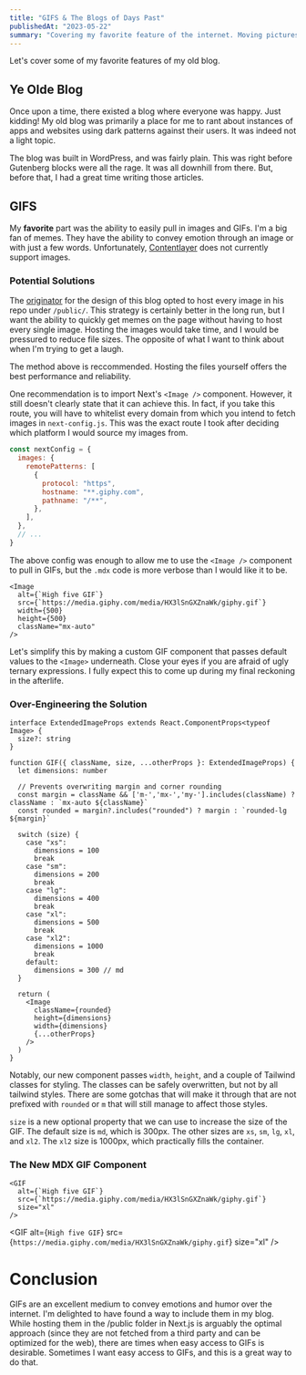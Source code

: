 ```yaml
---
title: "GIFS & The Blogs of Days Past"
publishedAt: "2023-05-22"
summary: "Covering my favorite feature of the internet. Moving pictures!"
---
```


Let's cover some of my favorite features of my old blog. 

## Ye Olde Blog

Once upon a time, there existed a blog where everyone was happy. Just kidding! My old blog was primarily a place for me to rant about instances of apps and websites using dark patterns against their users. It was indeed not a light topic.

The blog was built in WordPress, and was fairly plain. This was right before Gutenberg blocks were all the rage. It was all downhill from there. But, before that, I had a great time writing those articles.

## GIFS

My **favorite** part was the ability to easily pull in images and GIFs. I'm a big fan of memes. They have the ability to convey emotion through an image or with just a few words. Unfortunately, [Contentlayer](https://www.contentlayer.dev/docs/environments/nextjs#working-with-images) does not currently support images. 

<Caption className="mx-auto" value="My thoughts">
  <GIF alt="GIF of someone saying 'Are you sure about that?'" src="https://media.giphy.com/media/1swY7LHRqVwzivnvgI/giphy.gif"/>
</Caption>

### Potential Solutions

The [originator](https://leerob.io/) for the design of this blog opted to host every image in his repo under `/public/`. This strategy is certainly better in the long run, but I want the ability to quickly get memes on the page without having to host every single image. Hosting the images would take time, and I would be pressured to reduce file sizes. The opposite of what I want to think about when I'm trying to get a laugh.

<Callout emoji="🙈">The method above is reccommended. Hosting the files yourself offers the best performance and reliability.</Callout>

One recommendation is to import Next's `<Image />` component. However, it still doesn't clearly state that it can achieve this. In fact, if you take this route, you will have to whitelist every domain from which you intend to fetch images in `next-config.js`. This was the exact route I took after deciding which platform I would source my images from.

```js title="next-config.js"
const nextConfig = {
  images: {
    remotePatterns: [
      {
        protocol: "https",
        hostname: "**.giphy.com",
        pathname: "/**",
      },
    ],
  },
  // ...
}
```

The above config was enough to allow me to use the `<Image />` component to pull in GIFs, but the `.mdx` code is more verbose than I would like it to be.

```tsx
<Image
  alt={`High five GIF`}
  src={`https://media.giphy.com/media/HX3lSnGXZnaWk/giphy.gif`}
  width={500}
  height={500}
  className="mx-auto"
/>
```

Let's simplify this by making a custom GIF component that passes default values to the `<Image>` underneath. Close your eyes if you are afraid of ugly ternary expressions. I fully expect this to come up during my final reckoning in the afterlife.

### Over-Engineering the Solution

```tsx title="./components/mdx.tsx"
interface ExtendedImageProps extends React.ComponentProps<typeof Image> {
  size?: string
}

function GIF({ className, size, ...otherProps }: ExtendedImageProps) {
  let dimensions: number

  // Prevents overwriting margin and corner rounding
  const margin = className && ['m-','mx-','my-'].includes(className) ? className : `mx-auto ${className}`
  const rounded = margin?.includes("rounded") ? margin : `rounded-lg ${margin}`

  switch (size) {
    case "xs":
      dimensions = 100
      break
    case "sm":
      dimensions = 200
      break
    case "lg":
      dimensions = 400
      break
    case "xl":
      dimensions = 500
      break
    case "xl2":
      dimensions = 1000
      break
    default:
      dimensions = 300 // md
  }

  return (
    <Image
      className={rounded}
      height={dimensions}
      width={dimensions}
      {...otherProps}
    />
  )
}
```

Notably, our new component passes `width`, `height`, and a couple of Tailwind classes for styling. The classes can be safely overwritten, but not by all tailwind styles. There are some gotchas that will make it through that are not prefixed with `rounded` or `m` that will still manage to affect those styles.

`size` is a new optional property that we can use to increase the size of the GIF. The default size is `md`, which is 300px. The other sizes are `xs`, `sm`, `lg`, `xl`, and `xl2`. The `xl2` size is 1000px, which practically fills the container.

### The New MDX GIF Component

```tsx
<GIF
  alt={`High five GIF`}
  src={`https://media.giphy.com/media/HX3lSnGXZnaWk/giphy.gif`}
  size="xl"
/>
```

<GIF
  alt={`High five GIF`}
  src={`https://media.giphy.com/media/HX3lSnGXZnaWk/giphy.gif`}
  size="xl"
/>

# Conclusion

GIFs are an excellent medium to convey emotions and humor over the internet. I'm delighted to have found a way to include them in my blog. While hosting them in the /public folder in Next.js is arguably the optimal approach (since they are not fetched from a third party and can be optimized for the web), there are times when easy access to GIFs is desirable. Sometimes I want easy access to GIFs, and this is a great way to do that.




